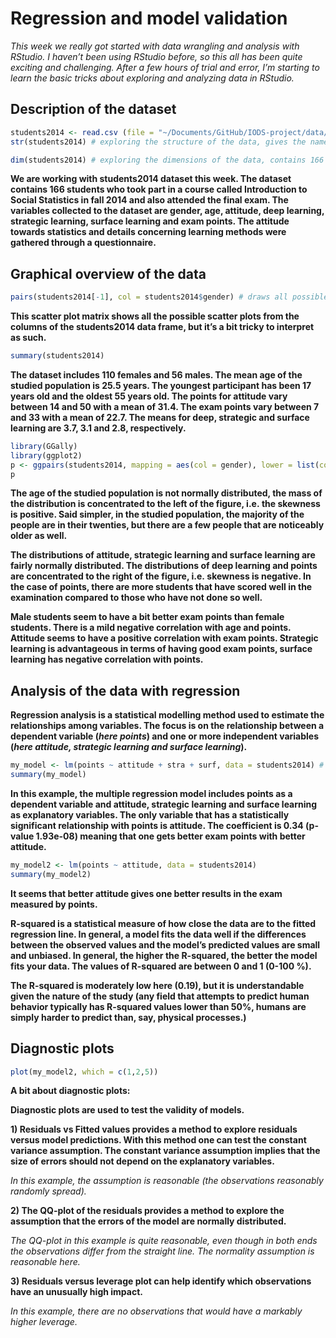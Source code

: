 # Regression and model validation

*This week we really got started with data wrangling and analysis with RStudio. I haven't been using RStudio before, so this all has been quite exciting and challenging. After a few hours of trial and error, I'm starting to learn the basic tricks about exploring and analyzing data in RStudio.*

## Description of the dataset

```r
students2014 <- read.csv (file = "~/Documents/GitHub/IODS-project/data/learning2014.csv", header = TRUE, sep = ",") # reading a CSV file named learning2014 into R
str(students2014) # exploring the structure of the data, gives the names and types of variables
```

```r
dim(students2014) # exploring the dimensions of the data, contains 166 observations of 7 variables
```

**We are working with students2014 dataset this week. The dataset contains 166 students who took part in a course called Introduction to Social Statistics in fall 2014 and also attended the final exam. The variables collected to the dataset are gender, age, attitude, deep learning, strategic learning, surface learning and exam points. The attitude towards statistics and details concerning learning methods were gathered through a questionnaire.**

## Graphical overview of the data

```r
pairs(students2014[-1], col = students2014$gender) # draws all possible scatter plots from the columns of a data frame, resulting in a scatter plot matrix
```

**This scatter plot matrix shows all the possible scatter plots from the columns of the students2014 data frame, but it's a bit tricky to interpret as such.**

```r
summary(students2014)
```

**The dataset includes 110 females and 56 males. The mean age of the studied population is 25.5 years. The youngest participant has been 17 years old and the oldest 55 years old. The points for attitude vary between 14 and 50 with a mean of 31.4. The exam points vary between 7 and 33 with a mean of 22.7. The means for deep, strategic and surface learning are 3.7, 3.1 and 2.8, respectively.**

```r
library(GGally)
library(ggplot2)
p <- ggpairs(students2014, mapping = aes(col = gender), lower = list(combo = wrap("facethist", bins = 20)))
p
```

**The age of the studied population is not normally distributed, the mass of the distribution is concentrated to the left of the figure, i.e. the skewness is positive. Said simpler, in the studied population, the majority of the people are in their twenties, but there are a few people that are noticeably older as well.**

**The distributions of attitude, strategic learning and surface learning are fairly normally distributed. The distributions of deep learning and points are concentrated to the right of the figure, i.e. skewness is negative. In the case of points, there are more students that have scored well in the examination compared to those who have not done so well.**

**Male students seem to have a bit better exam points than female students. There is a mild negative correlation with age and points. Attitude seems to have a positive correlation with exam points. Strategic learning is advantageous in terms of having good exam points, surface learning has negative correlation with points.**

## Analysis of the data with regression

**Regression analysis is a statistical modelling method used to estimate the relationships among variables. The focus is on the relationship between a dependent variable (*here points*) and one or more independent variables (*here attitude, strategic learning and surface learning*).**

```r
my_model <- lm(points ~ attitude + stra + surf, data = students2014) # a multiple regression model where points is the dependent variable and attitude, strategic learning and surface learning are explanatory variables
summary(my_model)
```

**In this example, the multiple regression model includes points as a dependent variable and attitude, strategic learning and surface learning as explanatory variables. The only variable that has a statistically significant relationship with points is attitude. The coefficient is 0.34 (p-value 1.93e-08) meaning that one gets better exam points with better attitude.**

```r
my_model2 <- lm(points ~ attitude, data = students2014)
summary(my_model2)
```

**It seems that better attitude gives one better results in the exam measured by points.**

**R-squared is a statistical measure of how close the data are to the fitted regression line. In general, a model fits the data well if the differences between the observed values and the model's predicted values are small and unbiased. In general, the higher the R-squared, the better the model fits your data. The values of R-squared are between 0 and 1 (0-100 %).**

**The R-squared is moderately low here (0.19), but it is understandable given the nature of the study (any field that attempts to predict human behavior typically has R-squared values lower than 50%, humans are simply harder to predict than, say, physical processes.)**

## Diagnostic plots

```r
plot(my_model2, which = c(1,2,5))
```

**A bit about diagnostic plots:**

**Diagnostic plots are used to test the validity of models.**

**1) Residuals vs Fitted values provides a method to explore residuals versus model predictions. With this method one can test the constant variance assumption. The constant variance assumption implies that the size of errors should not depend on the explanatory variables.**

*In this example, the assumption is reasonable (the observations reasonably randomly spread).*

**2) The QQ-plot of the residuals provides a method to explore the assumption that the errors of the model are normally distributed.**

*The QQ-plot in this example is quite reasonable, even though in both ends the observations differ from the straight line. The normality assumption is reasonable here.*

**3) Residuals versus leverage plot can help identify which observations have an unusually high impact.**

*In this example, there are no observations that would have a markably higher leverage.*
